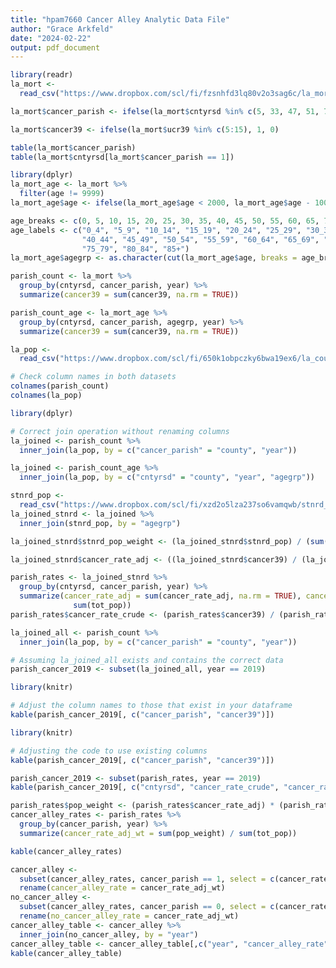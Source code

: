 ```yaml
---
title: "hpam7660 Cancer Alley Analytic Data File"
author: "Grace Arkfeld"
date: "2024-02-22"
output: pdf_document
---
```


```r
library(readr)
la_mort <- 
  read_csv("https://www.dropbox.com/scl/fi/fzsnhfd3lq80v2o3sag6c/la_mort.csv?rlkey=h1vyjm2b8ppgejgsg3e8evm7i&dl=1")
```
```r
la_mort$cancer_parish <- ifelse(la_mort$cntyrsd %in% c(5, 33, 47, 51, 71, 89, 93, 95, 121), 1, 0)
```
```r
la_mort$cancer39 <- ifelse(la_mort$ucr39 %in% c(5:15), 1, 0)
```
```r
table(la_mort$cancer_parish)
table(la_mort$cntyrsd[la_mort$cancer_parish == 1])
```
```r
library(dplyr)
la_mort_age <- la_mort %>%
  filter(age != 9999)
la_mort_age$age <- ifelse(la_mort_age$age < 2000, la_mort_age$age - 1000, 0)
```
```r
age_breaks <- c(0, 5, 10, 15, 20, 25, 30, 35, 40, 45, 50, 55, 60, 65, 70, 75, 80, 85, Inf)
age_labels <- c("0_4", "5_9", "10_14", "15_19", "20_24", "25_29", "30_34", "35_39", 
                "40_44", "45_49", "50_54", "55_59", "60_64", "65_69", "70_74", 
                "75_79", "80_84", "85+")
la_mort_age$agegrp <- as.character(cut(la_mort_age$age, breaks = age_breaks, labels = age_labels, right = FALSE))
```
```r
parish_count <- la_mort %>%
  group_by(cntyrsd, cancer_parish, year) %>%
  summarize(cancer39 = sum(cancer39, na.rm = TRUE))
```
```r
parish_count_age <- la_mort_age %>%
  group_by(cntyrsd, cancer_parish, agegrp, year) %>%
  summarize(cancer39 = sum(cancer39, na.rm = TRUE))
```
```r
la_pop <- 
  read_csv("https://www.dropbox.com/scl/fi/650k1obpczky6bwa19ex6/la_county_pop.csv?rlkey=0aokd9m76q7mxwus97uslsx7g&dl=1")
```
```r
# Check column names in both datasets
colnames(parish_count)
colnames(la_pop)
```
```r
library(dplyr)
```
```r
# Correct join operation without renaming columns
la_joined <- parish_count %>%
  inner_join(la_pop, by = c("cancer_parish" = "county", "year"))
```
```r
la_joined <- parish_count_age %>%
  inner_join(la_pop, by = c("cntyrsd" = "county", "year", "agegrp"))
```
```r
stnrd_pop <- 
  read_csv("https://www.dropbox.com/scl/fi/xzd2o5lza237so6vamqwb/stnrd_pop.csv?rlkey=zp90au2tuq6eptvi1yiyjfzua&dl=1")
la_joined_stnrd <- la_joined %>%
  inner_join(stnrd_pop, by = "agegrp")
```
```r
la_joined_stnrd$stnrd_pop_weight <- (la_joined_stnrd$stnrd_pop) / (sum(stnrd_pop$stnrd_pop))
```
```r
la_joined_stnrd$cancer_rate_adj <- ((la_joined_stnrd$cancer39) / (la_joined_stnrd$tot_pop / 100000)) * la_joined_stnrd$stnrd_pop_weight
```
```r
parish_rates <- la_joined_stnrd %>%
  group_by(cntyrsd, cancer_parish, year) %>%
  summarize(cancer_rate_adj = sum(cancer_rate_adj, na.rm = TRUE), cancer39 = sum(cancer39), tot_pop = 
              sum(tot_pop))
parish_rates$cancer_rate_crude <- (parish_rates$cancer39) / (parish_rates$tot_pop / 100000)
```

```r
la_joined_all <- parish_count %>%
  inner_join(la_pop, by = c("cancer_parish" = "county", "year"))
```
```r
# Assuming la_joined_all exists and contains the correct data
parish_cancer_2019 <- subset(la_joined_all, year == 2019)
```
```r
library(knitr)

# Adjust the column names to those that exist in your dataframe
kable(parish_cancer_2019[, c("cancer_parish", "cancer39")])
```
```r
library(knitr)

# Adjusting the code to use existing columns
kable(parish_cancer_2019[, c("cancer_parish", "cancer39")])
```
```r
parish_cancer_2019 <- subset(parish_rates, year == 2019)
kable(parish_cancer_2019[, c("cntyrsd", "cancer_rate_crude", "cancer_rate_adj")])
```
```r
parish_rates$pop_weight <- (parish_rates$cancer_rate_adj) * (parish_rates$tot_pop)
cancer_alley_rates <- parish_rates %>%
  group_by(cancer_parish, year) %>%
  summarize(cancer_rate_adj_wt = sum(pop_weight) / sum(tot_pop))
```
```r
kable(cancer_alley_rates)
```
```r
cancer_alley <- 
  subset(cancer_alley_rates, cancer_parish == 1, select = c(cancer_rate_adj_wt, year)) %>%
  rename(cancer_alley_rate = cancer_rate_adj_wt)
no_cancer_alley <- 
  subset(cancer_alley_rates, cancer_parish == 0, select = c(cancer_rate_adj_wt, year)) %>%
  rename(no_cancer_alley_rate = cancer_rate_adj_wt)
cancer_alley_table <- cancer_alley %>%
  inner_join(no_cancer_alley, by = "year")
cancer_alley_table <- cancer_alley_table[,c("year", "cancer_alley_rate", "no_cancer_alley_rate")]
kable(cancer_alley_table)
```


